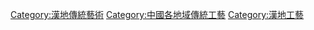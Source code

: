 [[Category:漢地傳統藝術|Category:漢地傳統藝術]]
[[Category:中國各地域傳統工藝|Category:中國各地域傳統工藝]]
[[Category:漢地工藝|Category:漢地工藝]]
